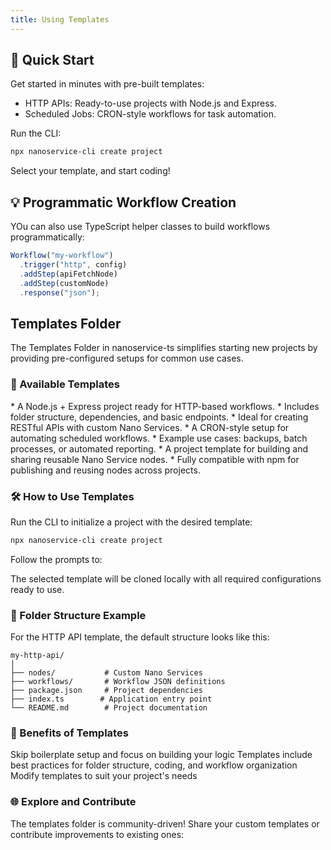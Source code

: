 ```yaml
---
title: Using Templates
---
```


## 🔧 Quick Start
Get started in minutes with pre-built templates:

* HTTP APIs: Ready-to-use projects with Node.js and Express.
* Scheduled Jobs: CRON-style workflows for task automation.

Run the CLI:
```bash
npx nanoservice-cli create project
```

Select your template, and start coding!

## 💡 Programmatic Workflow Creation
YOu can also use TypeScript helper classes to build workflows programmatically:

```TypeScript
Workflow("my-workflow")
  .trigger("http", config)
  .addStep(apiFetchNode)
  .addStep(customNode)
  .response("json");
```

## Templates Folder
The Templates Folder in nanoservice-ts simplifies starting new projects by providing pre-configured setups for common use cases.

### 🚀 Available Templates

<AccordionGroup>
  <Accordion title="HTTP API">
    * A Node.js + Express project ready for HTTP-based workflows.
    * Includes folder structure, dependencies, and basic endpoints.
    * Ideal for creating RESTful APIs with custom Nano Services.
  </Accordion>

  <Accordion title="Scheduled Jobs">
    * A CRON-style setup for automating scheduled workflows.
    * Example use cases: backups, batch processes, or automated reporting.
  </Accordion>

  <Accordion title="Custom Nodes">
    * A project template for building and sharing reusable Nano Service nodes.
    * Fully compatible with npm for publishing and reusing nodes across projects.
  </Accordion>
</AccordionGroup>

### 🛠️ How to Use Templates

Run the CLI to initialize a project with the desired template:

``` bash
npx nanoservice-cli create project
```
Follow the prompts to:

<Steps>
  <Step title="Select a template">
  </Step>
  <Step title="Name your project">
  </Step>
  <Step title="Set up the project folder">
  </Step>
</Steps>

The selected template will be cloned locally with all required configurations ready to use.

### 📂 Folder Structure Example
For the HTTP API template, the default structure looks like this:

```plaintext
my-http-api/
│
├── nodes/           # Custom Nano Services
├── workflows/       # Workflow JSON definitions
├── package.json     # Project dependencies
├── index.ts        # Application entry point
└── README.md        # Project documentation
```

### 🎯 Benefits of Templates
<CardGroup cols={3}>
  <Card title="Save Time" icon="square-1">
    Skip boilerplate setup and focus on building your logic
  </Card>
  <Card title="Best Practices" icon="square-2">
    Templates include best practices for folder structure, coding, and workflow organization
  </Card>
  <Card title="Customization" icon="square-3">
    Modify templates to suit your project's needs
  </Card>
</CardGroup>

### 🌐 Explore and Contribute
The templates folder is community-driven! Share your custom templates or contribute improvements to existing ones:

<CardGroup cols={2}>
  <Card title="Github Repository" icon="github" href="https://github.com/deskree-inc/nanoservice-ts">
  </Card>
  <Card title="Join us on Discord" icon="discord" href="https://discord.com/invite/u3BZUkMK">
  </Card>
</CardGroup>
